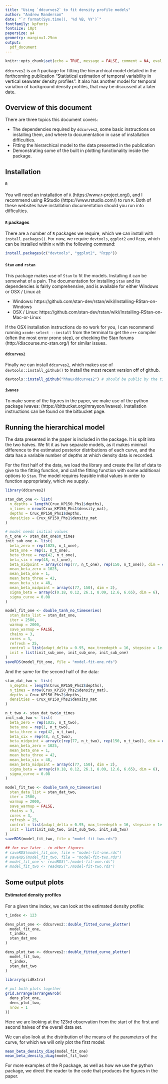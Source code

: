 ---
title: "Using `ddcurves2` to fit density profile models"
author: "Andrew Manderson"
date: "`r format(Sys.time(), '%d %B, %Y')`"
fontfamily: kpfonts
fontsize: 10pt
papersize: a4
geometry: margin=1.25cm
output: 
  pdf_document
---

```{r setup, include=FALSE}
knitr::opts_chunk$set(echo = TRUE, message = FALSE, comment = NA, eval = TRUE)
```

`ddcurves2` is an `R` package for fitting the hierarchical model detailed
in the forthcoming publication "Statistical estimation of temporal variability
in vertical seawater density profiles". It also has another model for 
temporal variation of background density profiles, that may be discussed at a 
later date.

## Overview of this document

There are three topics this document covers:

* The dependencies required by `ddcurves2`, some basic instructions on 
installing them, and where to documentation in case of installation difficulties.
* Fitting the hierarchical model to the data presented in the publication
* Demonstrating some of the built in plotting functionality inside the package.

## Installation

#### `R`

You will need an installation of `R` (https://www.r-project.org/), and I 
recommend using RStudio (https://www.rstudio.com/) to run `R`.
Both of these websites have installation documentation should you run into
difficulties.

#### `R` packages

There are a number of `R` packages we require, which we can install with
`install.packages()`. For now, we require `devtools`, `ggplot2` and `Rcpp`, 
which can be installed within `R` with the following command:

```{r dep_package, eval = FALSE}
install.packages(c("devtools", "ggplot2", "Rcpp"))
```


#### `Stan` and `rstan`

This package makes use of `Stan` to fit the models. Installing it can be somewhat
of a pain. The documentation for installing `Stan` and its dependencies is fairly
comprehensive, and is available for either Windows or OSX / Linux at:

* Windows: https://github.com/stan-dev/rstan/wiki/Installing-RStan-on-Windows
* OSX / Linux: https://github.com/stan-dev/rstan/wiki/Installing-RStan-on-Mac-or-Linux

If the OSX installation instructions do no work for you, I can recommend running
`xcode-select --install` from the terminal to get the `c++` compiler (often the
most error prone step), or checking the Stan forums  
(http://discourse.mc-stan.org/) for similar issues.


#### `ddcurves2`

Finally we can install `ddcurves2`, which makes use of 
`devtools::install_github()` to install the most recent version off of github.

``` {r inst_package, eval = FALSE}
devtools::install_github("hhau/ddcurves2") # should be public by the time this goes out.
```

#### `iwaves`

To make some of the figures in the paper, we make use of the python package
iwaves: (https://bitbucket.org/mrayson/iwaves). Installation instructions 
can be found on the bitbucket page. 

## Running the hierarchical model

The data presented in the paper is included in the package. It is split into
the two halves. We fit it as two separate models, as it makes minimal difference
to the estimated posterior distributions of each curve, and the data has 
a variable number of depths at which density data is recorded. 

For the first half of the data, we load the library and create the list of 
data to give to the fitting function, and call the fitting function with
some additional options to `Stan`. The model requires feasible initial values in
order to function appropriately, which we supply.

```{r first_half_data}
library(ddcurves2)

stan_dat_one <- list(
  n_depths = length(Crux_KP150_Phs1$depths),
  n_times = nrow(Crux_KP150_Phs1$density_mat),
  depths = Crux_KP150_Phs1$depths,
  densities = Crux_KP150_Phs1$density_mat
)

# model needs initial values
n_t_one <- stan_dat_one$n_times
init_sub_one <- list(
  beta_zero = rep(1025, n_t_one),
  beta_one = rep(1, n_t_one),
  beta_three = rep(42, n_t_one),
  beta_six = rep(48, n_t_one),
  beta_midpoint = array(c(rep(77, n_t_one), rep(150, n_t_one)), dim = c(n_t_one, 2)),
  mean_beta_zero = 1025,
  mean_beta_one = 1,
  mean_beta_three = 42,
  mean_beta_six = 48,
  mean_beta_midpoint = array(c(77, 150), dim = 2),
  sigma_beta = array(c(0.18, 0.12, 26.1, 8.09, 12.6, 6.65), dim = 6),
  sigma_curve = 0.08
)

model_fit_one <- double_tanh_no_timeseries(
  stan_data_list = stan_dat_one,
  iter = 2500,
  warmup = 2000,
  save_warmup = FALSE,
  chains = 3,
  cores = 3,
  refresh = 25,
  control = list(adapt_delta = 0.95, max_treedepth = 16, stepsize = 1e-6),
  init = list(init_sub_one, init_sub_one, init_sub_one)
)
saveRDS(model_fit_one, file = "model-fit-one.rds")
```


And the same for the second half of the data: 

```{r sec_half_data}
stan_dat_two <- list(
  n_depths = length(Crux_KP150_Phs2$depths),
  n_times = nrow(Crux_KP150_Phs2$density_mat),
  depths = Crux_KP150_Phs2$depths,
  densities = Crux_KP150_Phs2$density_mat
)

n_t_two <- stan_dat_two$n_times
init_sub_two <- list(
  beta_zero = rep(1025, n_t_two),
  beta_one = rep(1, n_t_two),
  beta_three = rep(42, n_t_two),
  beta_six = rep(48, n_t_two),
  beta_midpoint = array(c(rep(77, n_t_two), rep(150, n_t_two)), dim = c(n_t_two, 2)),
  mean_beta_zero = 1025,
  mean_beta_one = 1,
  mean_beta_three = 42,
  mean_beta_six = 48,
  mean_beta_midpoint = array(c(77, 150), dim = 2),
  sigma_beta = array(c(0.18, 0.12, 26.1, 8.09, 12.6, 6.65), dim = 6),
  sigma_curve = 0.08
)

model_fit_two <- double_tanh_no_timeseries(
  stan_data_list = stan_dat_two,
  iter = 2500,
  warmup = 2000,
  save_warmup = FALSE,
  chains = 3,
  cores = 3,
  refresh = 25,
  control = list(adapt_delta = 0.95, max_treedepth = 16, stepsize = 1e-6),
  init = list(init_sub_two, init_sub_two, init_sub_two)
)
saveRDS(model_fit_two, file = "model-fit-two.rds")
```

```{r, echo=FALSE}
## for use later - in other figures
# saveRDS(model_fit_one, file = "model-fit-one.rds")
# saveRDS(model_fit_two, file = "model-fit-two.rds")
# model_fit_one <- readRDS("./model-fit-one.rds")
# model_fit_two <- readRDS("./model-fit-two.rds")
```


## Some output plots

#### Estimated density profiles

For a given time index, we can look at the estimated density profile:

```{r, fig.height = 8, fig.width = 14}
t_index <- 123

dens_plot_one <- ddcurves2::double_fitted_curve_plotter(
  model_fit_one,
  t_index,
  stan_dat_one
)

dens_plot_two <- ddcurves2::double_fitted_curve_plotter(
  model_fit_two,
  t_index,
  stan_dat_two
)

library(gridExtra)

# put both plots together
grid.arrange(arrangeGrob(
  dens_plot_one,
  dens_plot_two,
  nrow = 1
))

```

Here we are looking at the 123rd observation from the start of the first and
second halves of the overall data set. 

We can also look at the distribution of the means of the parameters of the curve,
for which we will only plot the first model:

```{r, fig.height = 8, fig.width = 14}
mean_beta_density_diag(model_fit_one)
mean_beta_density_diag(model_fit_two)
```

For more examples of the R package, as well as how we use the python package,
we direct the reader to the code that produces the figures in the paper.

 
 
